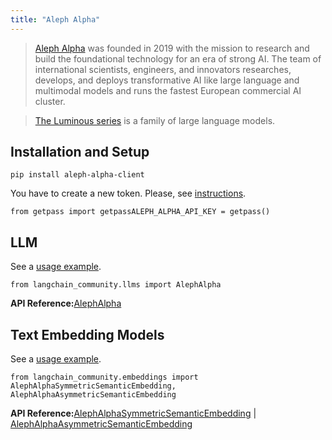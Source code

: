 ```yaml
---
title: "Aleph Alpha"
---
```


> [Aleph Alpha](https://docs.aleph-alpha.com/) was founded in 2019 with the mission to research and build the foundational technology for an era of strong AI. The team of international scientists, engineers, and innovators researches, develops, and deploys transformative AI like large language and multimodal models and runs the fastest European commercial AI cluster.

> [The Luminous series](https://docs.aleph-alpha.com/oss/introduction/luminous/) is a family of large language models.

## Installation and Setup

```
pip install aleph-alpha-client
```

You have to create a new token. Please, see [instructions](https://docs.aleph-alpha.com/oss/account/#create-a-new-token).

```
from getpass import getpassALEPH_ALPHA_API_KEY = getpass()
```

## LLM

See a [usage example](/src/oss/integrations/llms/aleph_alpha).

```
from langchain_community.llms import AlephAlpha
```

**API Reference:**[AlephAlpha](https://python.langchain.com/api_reference/community/llms/langchain_community.llms.aleph_alpha.AlephAlpha.html)

## Text Embedding Models

See a [usage example](/src/oss/integrations/text_embedding/aleph_alpha).

```
from langchain_community.embeddings import AlephAlphaSymmetricSemanticEmbedding, AlephAlphaAsymmetricSemanticEmbedding
```

**API Reference:**[AlephAlphaSymmetricSemanticEmbedding](https://python.langchain.com/api_reference/community/embeddings/langchain_community.embeddings.aleph_alpha.AlephAlphaSymmetricSemanticEmbedding.html) | [AlephAlphaAsymmetricSemanticEmbedding](https://python.langchain.com/api_reference/community/embeddings/langchain_community.embeddings.aleph_alpha.AlephAlphaAsymmetricSemanticEmbedding.html)
